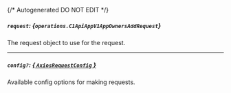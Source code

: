 {/* Autogenerated DO NOT EDIT  */}

##### `request`: *{`operations.C1ApiAppV1AppOwnersAddRequest`}*
The request object to use for the request.
<Collapsible openLabel={Labels.showProperties} closeLabel={Labels.hideProperties}>
    <C1ApiAppV1AppOwnersAddRequest/>
</Collapsible>

---
##### `config?`: [*{ `AxiosRequestConfig` }*](https://axios-http.com/docs/req_config)
Available config options for making requests.


